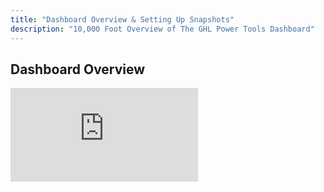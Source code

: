 ```yaml
---
title: "Dashboard Overview & Setting Up Snapshots"
description: "10,000 Foot Overview of The GHL Power Tools Dashboard"
---
```


## Dashboard Overview

<iframe className="w-full aspect-video rounded-xl" src="https://www.youtube.com/embed/xtbMunGBIFc?si=LVFYpRZNzJtTV36J" title="YouTube video player" frameBorder="0" allow="accelerometer; autoplay; clipboard-write; encrypted-media; gyroscope; picture-in-picture" allowFullScreen />

## Downloading Snapshots & Setting Up Master Sub Accounts

Creating a Master Sub account for a snapshot that you import is an important step in making it easier to update your client sub accounts. 

_\*\*\* A snapshot is essentially a backup of a sub account. Our snapshots are backups of the sub accounts we've created in our High Level. This allows us to share those backups with you. _

The reason you want to create a master snapshot is because you can easily push out updates from internal sub accounts that you create instead trying to update from an imported snapshot...which can be very time consuming. 

This may not make a whole lot of sense right now, but I walk you through it in the video below and I think it will answer any questions. 

<iframe className="w-full aspect-video rounded-xl" src="https://www.youtube.com/embed/qAPfUuAVcg0?si=zc0E35moDljlWghF" title="YouTube video player" frameBorder="0" allow="accelerometer; autoplay; clipboard-write; encrypted-media; gyroscope; picture-in-picture" allowFullScreen />